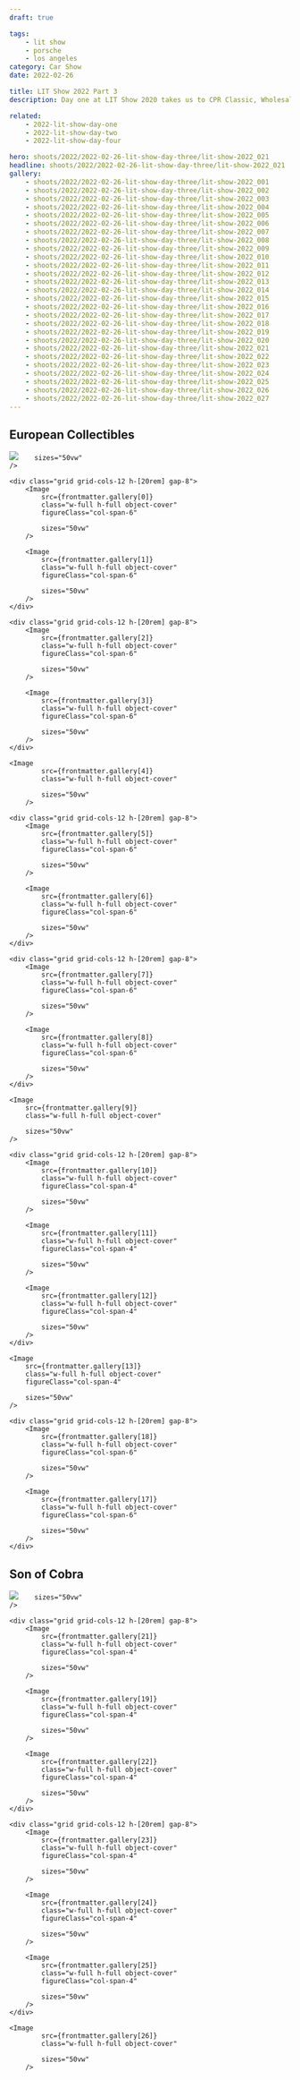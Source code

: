 ```yaml
---
draft: true

tags:
    - lit show
    - porsche
    - los angeles
category: Car Show
date: 2022-02-26

title: LIT Show 2022 Part 3
description: Day one at LIT Show 2020 takes us to CPR Classic, Wholesale California and the Sierra Madre Collection open house.

related:
    - 2022-lit-show-day-one
    - 2022-lit-show-day-two
    - 2022-lit-show-day-four

hero: shoots/2022/2022-02-26-lit-show-day-three/lit-show-2022_021
headline: shoots/2022/2022-02-26-lit-show-day-three/lit-show-2022_021
gallery:
    - shoots/2022/2022-02-26-lit-show-day-three/lit-show-2022_001
    - shoots/2022/2022-02-26-lit-show-day-three/lit-show-2022_002
    - shoots/2022/2022-02-26-lit-show-day-three/lit-show-2022_003
    - shoots/2022/2022-02-26-lit-show-day-three/lit-show-2022_004
    - shoots/2022/2022-02-26-lit-show-day-three/lit-show-2022_005
    - shoots/2022/2022-02-26-lit-show-day-three/lit-show-2022_006
    - shoots/2022/2022-02-26-lit-show-day-three/lit-show-2022_007
    - shoots/2022/2022-02-26-lit-show-day-three/lit-show-2022_008
    - shoots/2022/2022-02-26-lit-show-day-three/lit-show-2022_009
    - shoots/2022/2022-02-26-lit-show-day-three/lit-show-2022_010
    - shoots/2022/2022-02-26-lit-show-day-three/lit-show-2022_011
    - shoots/2022/2022-02-26-lit-show-day-three/lit-show-2022_012
    - shoots/2022/2022-02-26-lit-show-day-three/lit-show-2022_013
    - shoots/2022/2022-02-26-lit-show-day-three/lit-show-2022_014
    - shoots/2022/2022-02-26-lit-show-day-three/lit-show-2022_015
    - shoots/2022/2022-02-26-lit-show-day-three/lit-show-2022_016
    - shoots/2022/2022-02-26-lit-show-day-three/lit-show-2022_017
    - shoots/2022/2022-02-26-lit-show-day-three/lit-show-2022_018
    - shoots/2022/2022-02-26-lit-show-day-three/lit-show-2022_019
    - shoots/2022/2022-02-26-lit-show-day-three/lit-show-2022_020
    - shoots/2022/2022-02-26-lit-show-day-three/lit-show-2022_021
    - shoots/2022/2022-02-26-lit-show-day-three/lit-show-2022_022
    - shoots/2022/2022-02-26-lit-show-day-three/lit-show-2022_023
    - shoots/2022/2022-02-26-lit-show-day-three/lit-show-2022_024
    - shoots/2022/2022-02-26-lit-show-day-three/lit-show-2022_025
    - shoots/2022/2022-02-26-lit-show-day-three/lit-show-2022_026
    - shoots/2022/2022-02-26-lit-show-day-three/lit-show-2022_027
---
```



<Gallery>

## European Collectibles

<div class="flex flex-col gap-8">
    <Image
        src={frontmatter.gallery[15]}
        class="w-full h-full object-cover"
        
        sizes="50vw"
    />

    <div class="grid grid-cols-12 h-[20rem] gap-8">
        <Image
            src={frontmatter.gallery[0]}
            class="w-full h-full object-cover"
            figureClass="col-span-6"

            sizes="50vw"
        />

        <Image
            src={frontmatter.gallery[1]}
            class="w-full h-full object-cover"
            figureClass="col-span-6"

            sizes="50vw"
        />
    </div>

    <div class="grid grid-cols-12 h-[20rem] gap-8">
        <Image
            src={frontmatter.gallery[2]}
            class="w-full h-full object-cover"
            figureClass="col-span-6"

            sizes="50vw"
        />

        <Image
            src={frontmatter.gallery[3]}
            class="w-full h-full object-cover"
            figureClass="col-span-6"

            sizes="50vw"
        />
    </div>

    <Image
            src={frontmatter.gallery[4]}
            class="w-full h-full object-cover"

            sizes="50vw"
        />

    <div class="grid grid-cols-12 h-[20rem] gap-8">
        <Image
            src={frontmatter.gallery[5]}
            class="w-full h-full object-cover"
            figureClass="col-span-6"

            sizes="50vw"
        />

        <Image
            src={frontmatter.gallery[6]}
            class="w-full h-full object-cover"
            figureClass="col-span-6"

            sizes="50vw"
        />
    </div>

    <div class="grid grid-cols-12 h-[20rem] gap-8">
        <Image
            src={frontmatter.gallery[7]}
            class="w-full h-full object-cover"
            figureClass="col-span-6"

            sizes="50vw"
        />

        <Image
            src={frontmatter.gallery[8]}
            class="w-full h-full object-cover"
            figureClass="col-span-6"

            sizes="50vw"
        />
    </div>

    <Image
        src={frontmatter.gallery[9]}
        class="w-full h-full object-cover"

        sizes="50vw"
    />

    <div class="grid grid-cols-12 h-[20rem] gap-8">
        <Image
            src={frontmatter.gallery[10]}
            class="w-full h-full object-cover"
            figureClass="col-span-4"

            sizes="50vw"
        />

        <Image
            src={frontmatter.gallery[11]}
            class="w-full h-full object-cover"
            figureClass="col-span-4"

            sizes="50vw"
        />

        <Image
            src={frontmatter.gallery[12]}
            class="w-full h-full object-cover"
            figureClass="col-span-4"

            sizes="50vw"
        />
    </div>

    <Image
        src={frontmatter.gallery[13]}
        class="w-full h-full object-cover"
        figureClass="col-span-4"

        sizes="50vw"
    />

    <div class="grid grid-cols-12 h-[20rem] gap-8">
        <Image
            src={frontmatter.gallery[18]}
            class="w-full h-full object-cover"
            figureClass="col-span-6"

            sizes="50vw"
        />

        <Image
            src={frontmatter.gallery[17]}
            class="w-full h-full object-cover"
            figureClass="col-span-6"

            sizes="50vw"
        />
    </div>

</div>

## Son of Cobra

<div class="flex flex-col gap-8">
    <Image
        src={frontmatter.gallery[20]}
        class="w-full h-full object-cover"
        
        sizes="50vw"
    />

    <div class="grid grid-cols-12 h-[20rem] gap-8">
        <Image
            src={frontmatter.gallery[21]}
            class="w-full h-full object-cover"
            figureClass="col-span-4"

            sizes="50vw"
        />

        <Image
            src={frontmatter.gallery[19]}
            class="w-full h-full object-cover"
            figureClass="col-span-4"

            sizes="50vw"
        />

        <Image
            src={frontmatter.gallery[22]}
            class="w-full h-full object-cover"
            figureClass="col-span-4"

            sizes="50vw"
        />
    </div>

    <div class="grid grid-cols-12 h-[20rem] gap-8">
        <Image
            src={frontmatter.gallery[23]}
            class="w-full h-full object-cover"
            figureClass="col-span-4"

            sizes="50vw"
        />

        <Image
            src={frontmatter.gallery[24]}
            class="w-full h-full object-cover"
            figureClass="col-span-4"

            sizes="50vw"
        />

        <Image
            src={frontmatter.gallery[25]}
            class="w-full h-full object-cover"
            figureClass="col-span-4"

            sizes="50vw"
        />
    </div>

    <Image
            src={frontmatter.gallery[26]}
            class="w-full h-full object-cover"

            sizes="50vw"
        />

</div>

</Gallery>
